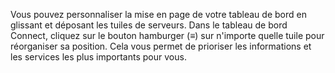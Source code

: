 Vous pouvez personnaliser la mise en page de votre tableau de bord en glissant et déposant les tuiles de serveurs. Dans le tableau de bord Connect, cliquez sur le bouton hamburger (≡) sur n'importe quelle tuile pour réorganiser sa position. Cela vous permet de prioriser les informations et les services les plus importants pour vous.
